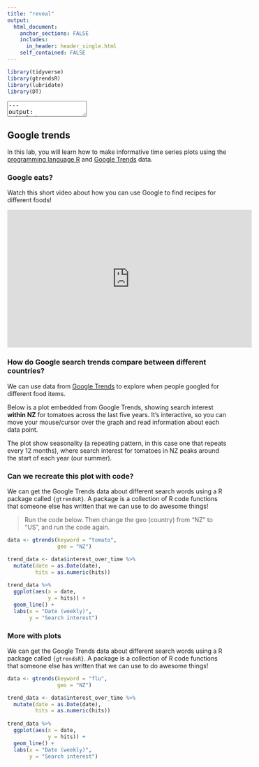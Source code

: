 ---
title: "reveal"
output: 
  html_document:
    anchor_sections: FALSE
    includes:
      in_header: header_single.html
    self_contained: FALSE
---

```{r setup, include=FALSE}
library(tidyverse)
library(gtrendsR)
library(lubridate)
library(DT)
```

<textarea id="yaml">
---
output:
  html_document:
    df_print: paged
---

<script src="https://cdnjs.cloudflare.com/ajax/libs/iframe-resizer/3.5.16/iframeResizer.contentWindow.min.js" type="text/javascript"></script>

</textarea>

## Google trends {.progressive}

In this lab, you will learn how to make informative time series plots using the <a href="https://www.theta.co.nz/news-blogs/tech-blog/what-is-r/" target="blank">programming language R</a> and <a href="https://trends.google.com/trends/" target="blank">Google Trends</a> data.

### Google eats?

Watch this short video about how you can use Google to find recipes for different foods!

<iframe width="560" height="315" src="https://www.youtube.com/embed/IsUN1dUbbM8" frameborder="0" allow="accelerometer; autoplay; clipboard-write; encrypted-media; gyroscope; picture-in-picture" allowfullscreen></iframe>

### How do Google search trends compare between different countries?

We can use data from <a href="https://trends.google.com/trends/" target="blank">Google Trends</a> to explore when people googled for different food items. 

Below is a plot embedded from Google Trends, showing search interest **within NZ** for tomatoes across the last five years. It's interactive, so you can move your mouse/cursor over the graph and read information about each data point.

<script type="text/javascript" src="https://ssl.gstatic.com/trends_nrtr/2213_RC01/embed_loader.js"></script> 

<script type="text/javascript"> trends.embed.renderExploreWidget("TIMESERIES", {"comparisonItem":[{"keyword":"tomato","geo":"NZ","time":"today 5-y"}],"category":0,"property":""}, {"exploreQuery":"date=today%205-y&geo=NZ&q=tomato","guestPath":"https://trends.google.com:443/trends/embed/"}); </script> 

The plot show seasonality (a repeating pattern, in this case one that repeats every 12 months), where search interest for tomatoes in NZ peaks around the start of each year (our summer).

### Can we recreate this plot with code?

We can get the Google Trends data about different search words using a R package called `{gtrendsR}`. A package is a collection of R code functions that someone else has written that we can use to do awesome things!

> Run the code below. Then change the geo (country) from "NZ" to "US", and run the code again.

```{r class.source='code-exercise', eval=FALSE}
data <- gtrends(keyword = "tomato",
                geo = "NZ")

trend_data <- data$interest_over_time %>%
  mutate(date = as.Date(date),
         hits = as.numeric(hits))
  
trend_data %>%
  ggplot(aes(x = date, 
             y = hits)) +
  geom_line() +
  labs(x = "Date (weekly)",
       y = "Search interest")
```

### More with plots

We can get the Google Trends data about different search words using a R package called `{gtrendsR}`. A package is a collection of R code functions that someone else has written that we can use to do awesome things!


```{r class.source='code-exercise', eval=FALSE}
data <- gtrends(keyword = "flu",
                geo = "NZ")

trend_data <- data$interest_over_time %>%
  mutate(date = as.Date(date),
         hits = as.numeric(hits))
  
trend_data %>%
  ggplot(aes(x = date, 
             y = hits)) +
  geom_line() +
  labs(x = "Date (weekly)",
       y = "Search interest")
```
